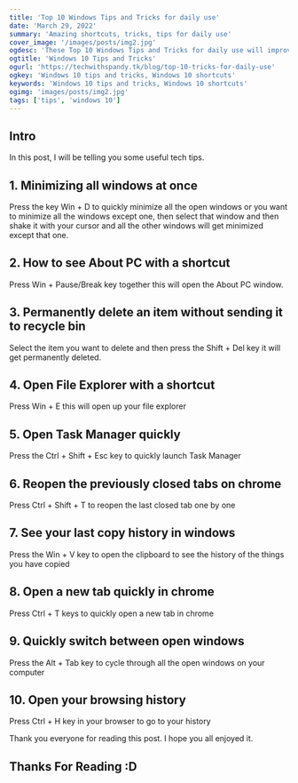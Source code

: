 ```yaml
---
title: 'Top 10 Windows Tips and Tricks for daily use'
date: 'March 29, 2022'
summary: 'Amazing shortcuts, tricks, tips for daily use'
cover_image: '/images/posts/img2.jpg'
ogdesc: 'These Top 10 Windows Tips and Tricks for daily use will improve your computer experience'
ogtitle: 'Windows 10 Tips and Tricks'
ogurl: 'https://techwithspandy.tk/blog/top-10-tricks-for-daily-use'
ogkey: 'Windows 10 tips and tricks, Windows 10 shortcuts'
keywords: 'Windows 10 tips and tricks, Windows 10 shortcuts'
ogimg: 'images/posts/img2.jpg'
tags: ['tips', 'windows 10']
---
```


## Intro

In this post, I will be telling you some useful tech tips.

## 1. Minimizing all windows at once

Press the key Win + D to quickly minimize all the open windows or you want to minimize all the windows except one, then select that window and then shake it with your cursor and all the other windows will get minimized except that one.

## 2. How to see About PC with a shortcut

Press Win + Pause/Break key together this will open the About PC window.

## 3. Permanently delete an item without sending it to recycle bin

Select the item you want to delete and then press the Shift + Del key it will get permanently deleted.

## 4. Open File Explorer with a shortcut

Press Win + E this will open up your file explorer

## 5. Open Task Manager quickly

Press the Ctrl + Shift + Esc key to quickly launch Task Manager

## 6. Reopen the previously closed tabs on chrome

Press Ctrl + Shift + T to reopen the last closed tab one by one

## 7. See your last copy history in windows

Press the Win + V key to open the clipboard to see the history of the things you have copied

## 8. Open a new tab quickly in chrome

Press Ctrl + T keys to quickly open a new tab in chrome

## 9. Quickly switch between open windows

Press the Alt + Tab key to cycle through all the open windows on your computer

## 10. Open your browsing history

Press Ctrl + H key in your browser to go to your history

Thank you everyone for reading this post. I hope you all enjoyed it.

## **Thanks For Reading :D**
